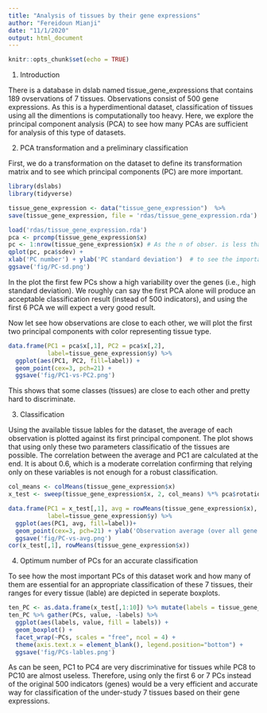 ```yaml
---
title: "Analysis of tissues by their gene expressions"
author: "Fereidoun Mianji"
date: "11/1/2020"
output: html_document
---
```


```r
knitr::opts_chunk$set(echo = TRUE)
```

1. Introduction

There is a database in dslab named tissue_gene_expressions that contains 189 ovservations of 7 tissues. Observations consist of 500 gene expressions. As this is a hyperdimentional dataset, classification of tissues using all the dimentions is computationally too heavy. Here, we explore the principal component analysis (PCA) to see how many PCAs are sufficient for analysis of this type of datasets.

2. PCA transformation and a preliminary classification

First, we do a transformation on the dataset to define its transformation matrix and to see which principal components (PC) are more important. 

```r
library(dslabs)
library(tidyverse)

tissue_gene_expression <- data("tissue_gene_expression")  %>%
save(tissue_gene_expression, file = 'rdas/tissue_gene_expression.rda')

load('rdas/tissue_gene_expression.rda')
pca <- prcomp(tissue_gene_expression$x)
pc <- 1:nrow(tissue_gene_expression$x) # As the n of obser. is less than predictors, the n of PCs is equal to n of obser.
qplot(pc, pca$sdev) + 
xlab('PC number') + ylab('PC standard deviation')  # to see the importance of PCs +
ggsave('fig/PC-sd.png')
```

In the plot the first few PCs show a high variability over the genes (i.e., high standard deviation). We roughly can say the first PCA alone will produce an acceptable classification result (instead of 500 indicators), and using the first 6 PCA we will expect a very good result.

Now let see how observations are close to each other, we will plot the first two principal components with color representing tissue type.

```r
data.frame(PC1 = pca$x[,1], PC2 = pca$x[,2],
           label=tissue_gene_expression$y) %>%
  ggplot(aes(PC1, PC2, fill=label)) +
  geom_point(cex=3, pch=21) +
  ggsave('fig/PC1-vs-PC2.png')
```

This shows that some classes (tissues) are close to each other and pretty hard to discriminate.

3. Classification

Using the available tissue lables for the dataset, the average of each observation is plotted against its first principal component. The plot shows that using only these two parameters classificatio of the tissues are possible. The correlation between the average and PC1 are calculated at the end. It is about 0.6, which is a moderate correlation confirming that relying only on these variables is not enough for a robust classification. 

```r
col_means <- colMeans(tissue_gene_expression$x)
x_test <- sweep(tissue_gene_expression$x, 2, col_means) %*% pca$rotation

data.frame(PC1 = x_test[,1], avg = rowMeans(tissue_gene_expression$x), 
           label=tissue_gene_expression$y) %>%
  ggplot(aes(PC1, avg, fill=label))+
  geom_point(cex=3, pch=21) + ylab('Observation average (over all gene expressions)')
  ggsave('fig/PC-vs-avg.png')
cor(x_test[,1], rowMeans(tissue_gene_expression$x))
```

4. Optimum number of PCs for an accurate classification

To see how the most important PCs of this dataset work and how many of them are essential for an appropriate classification of these 7 tissues, their ranges for every tissue (lable) are depicted in seperate boxplots.

```r
ten_PC <- as.data.frame(x_test[,1:10]) %>% mutate(labels = tissue_gene_expression$y)
ten_PC %>% gather(PCs, value, -labels) %>%
  ggplot(aes(labels, value, fill = labels)) +
  geom_boxplot() +
  facet_wrap(~PCs, scales = "free", ncol = 4) +
  theme(axis.text.x = element_blank(), legend.position="bottom") +
  ggsave('fig/PCs-lables.png')
```

As can be seen, PC1 to PC4 are very discriminative for tissues while PC8 to PC10 are almost useless. Therefore, using only the first 6 or 7 PCs instead of the original 500 indicators (genes) would be a very efficient and accurate way for classification of the under-study 7 tissues based on their gene expressions.